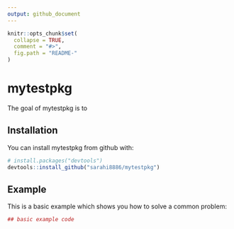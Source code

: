 ```yaml
---
output: github_document
---
```


<!-- README.md is generated from README.Rmd. Please edit that file -->

```r
knitr::opts_chunk$set(
  collapse = TRUE,
  comment = "#>",
  fig.path = "README-"
)
```

# mytestpkg



The goal of mytestpkg is to 

## Installation

You can install mytestpkg from github with:

```r
# install.packages("devtools")
devtools::install_github("sarahi8886/mytestpkg")
```

## Example

This is a basic example which shows you how to solve a common problem:

```r
## basic example code
```
